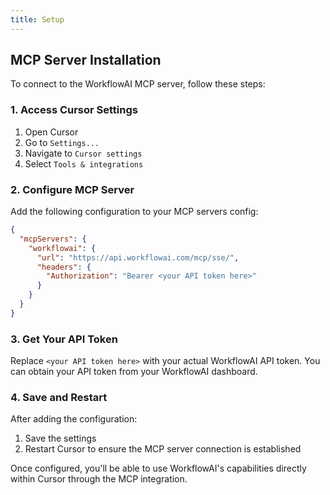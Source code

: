 ```yaml
---
title: Setup
---
```


## MCP Server Installation

To connect to the WorkflowAI MCP server, follow these steps:

### 1. Access Cursor Settings

1. Open Cursor
2. Go to `Settings...`
3. Navigate to `Cursor settings`
4. Select `Tools & integrations`

### 2. Configure MCP Server

Add the following configuration to your MCP servers config:

```json
{
  "mcpServers": {
    "workflowai": {
      "url": "https://api.workflowai.com/mcp/sse/",
      "headers": {
        "Authorization": "Bearer <your API token here>"
      }
    }
  }
}
```

### 3. Get Your API Token

Replace `<your API token here>` with your actual WorkflowAI API token. You can obtain your API token from your WorkflowAI dashboard.

### 4. Save and Restart

After adding the configuration:
1. Save the settings
2. Restart Cursor to ensure the MCP server connection is established

Once configured, you'll be able to use WorkflowAI's capabilities directly within Cursor through the MCP integration.
